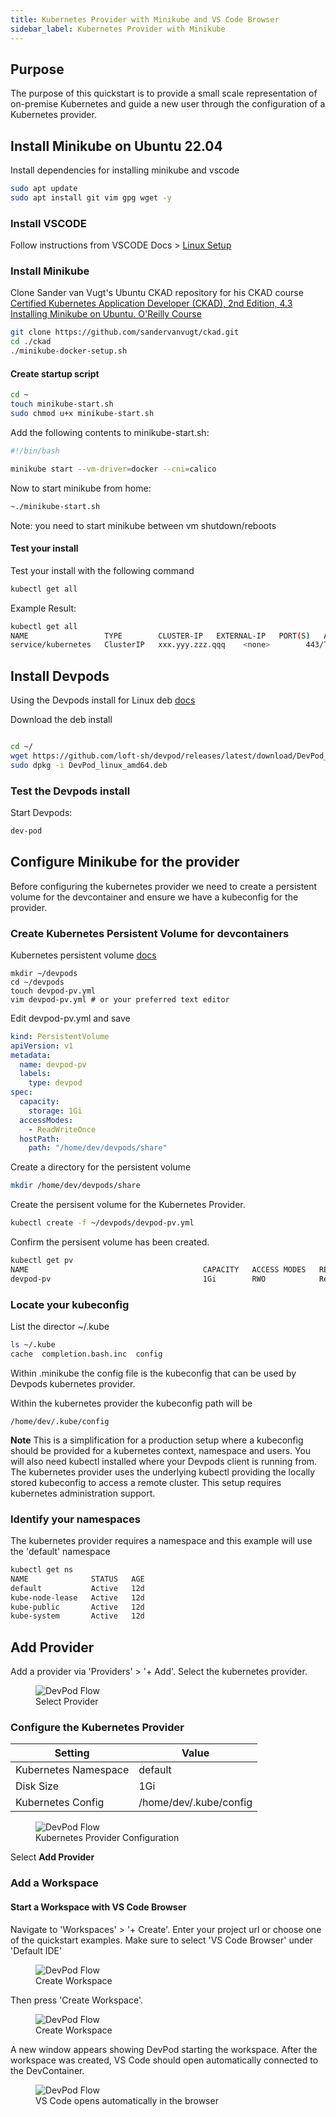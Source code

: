```yaml
---
title: Kubernetes Provider with Minikube and VS Code Browser
sidebar_label: Kubernetes Provider with Minikube
---
```




## Purpose

The purpose of this quickstart is to provide a small scale representation of on-premise Kubernetes and guide a new user through the configuration of a Kubernetes provider.

<SetupVirtualbox />

<VirtualboxUbuntu2204 />

## Install Minikube on Ubuntu 22.04

Install dependencies for installing minikube and vscode
```sh
sudo apt update
sudo apt install git vim gpg wget -y
```

### Install VSCODE

Follow instructions from VSCODE Docs > [Linux Setup](https://code.visualstudio.com/docs/setup/linux)

### Install Minikube

Clone Sander van Vugt's Ubuntu CKAD repository for his CKAD course [Certified Kubernetes Application Developer (CKAD), 2nd Edition, 4.3 Installing Minikube on Ubuntu. O'Reilly Course](https://learning.oreilly.com/videos/certified-kubernetes-application/9780137841509/9780137841509-CKAD_01_04_03/)

```sh
git clone https://github.com/sandervanvugt/ckad.git
cd ./ckad
./minikube-docker-setup.sh
```

#### Create startup script

```sh
cd ~
touch minikube-start.sh
sudo chmod u+x minikube-start.sh
```

Add the following contents to minikube-start.sh:

```bash
#!/bin/bash

minikube start --vm-driver=docker --cni=calico
```

Now to start minikube from home:

```sh
~./minikube-start.sh
```

Note: you need to start minikube between vm shutdown/reboots

#### Test your install

Test your install with the following command
```sh
kubectl get all
```

Example Result:
```sh
kubectl get all
NAME                 TYPE        CLUSTER-IP   EXTERNAL-IP   PORT(S)   AGE
service/kubernetes   ClusterIP   xxx.yyy.zzz.qqq    <none>        443/TCP   4d14h
```

## Install Devpods

Using the Devpods install for Linux deb [docs](https://devpod.sh/docs/getting-started/install)

Download the deb install

```sh

cd ~/
wget https://github.com/loft-sh/devpod/releases/latest/download/DevPod_linux_amd64.deb?_gl=1*76i3lz*_ga*MTczNjE4NzI1My4xNjkxNDQ1ODU1*_ga_4RQQZ3WGE9*MTY5MjY4MTU4NS45LjAuMTY5MjY4MTU4Ny41OC4wLjA. -O DevPod_linux_amd64.deb
sudo dpkg -i DevPod_linux_amd64.deb
```

### Test the Devpods install 

Start Devpods:

```sh
dev-pod
```

## Configure Minikube for the provider

Before configuring the kubernetes provider we need to create a persistent volume for the devcontainer and ensure we have a kubeconfig for the provider.

### Create Kubernetes Persistent Volume for devcontainers

Kubernetes persistent volume [docs](https://kubernetes.io/docs/concepts/storage/persistent-volumes/)

```
mkdir ~/devpods
cd ~/devpods
touch devpod-pv.yml
vim devpod-pv.yml # or your preferred text editor
```

Edit devpod-pv.yml and save
```yaml
kind: PersistentVolume
apiVersion: v1
metadata:
  name: devpod-pv
  labels:
    type: devpod
spec:
  capacity:
    storage: 1Gi
  accessModes:
    - ReadWriteOnce
  hostPath:
    path: "/home/dev/devpods/share"
```

Create a directory for the persistent volume

```sh
mkdir /home/dev/devpods/share
```

Create the persisent volume for the Kubernetes Provider.

```sh
kubectl create -f ~/devpods/devpod-pv.yml
```

Confirm the persisent volume has been created.

```sh
kubectl get pv
NAME                                       CAPACITY   ACCESS MODES   RECLAIM POLICY   STATUS      CLAIM   STORAGECLASS   REASON   AGE
devpod-pv                                  1Gi        RWO            Retain           Available                                   12d
```

### Locate your kubeconfig

List the director ~/.kube

```sh
ls ~/.kube
cache  completion.bash.inc  config
```

Within .minikube the config file is the kubeconfig that can be used by Devpods kubernetes provider.

Within the kubernetes provider the kubeconfig path will be

```
/home/dev/.kube/config
```

**Note**
This is a simplification for a production setup where a kubeconfig should be provided for a kubernetes context, namespace and users. You will also need kubectl installed where your Devpods client is running from. The kubernetes provider uses the underlying kubectl providing the locally stored kubeconfig to access a remote cluster. This setup requires kubernetes administration support.

### Identify your namespaces

The kubernetes provider requires a namespace and this example will use the 'default' namespace 

```sh
kubectl get ns
NAME              STATUS   AGE
default           Active   12d
kube-node-lease   Active   12d
kube-public       Active   12d
kube-system       Active   12d
```

## Add Provider

Add a provider via 'Providers' > '+ Add'. Select the kubernetes provider.

<figure>
  <img src="/docs/media/add-provider-1.png" alt="DevPod Flow" />
  <figcaption>Select Provider</figcaption>
</figure>


### Configure the Kubernetes Provider

| Setting | Value |
|---|---|
| Kubernetes Namespace | default |
| Disk Size | 1Gi |
| Kubernetes Config | /home/dev/.kube/config |

<figure>
  <img src="/docs/media/create-workspace-virtualbox-kubernetes-provider-configuration.png" alt="DevPod Flow" />
  <figcaption>Kubernetes Provider Configuration</figcaption>
</figure>

Select **Add Provider**

### Add a Workspace

#### Start a Workspace with VS Code Browser

Navigate to 'Workspaces' > '+ Create'. Enter your project url or choose one of the quickstart examples. Make sure to select 'VS Code Browser' under 'Default IDE'

<figure>
  <img src="/docs/media/create-workspace-virtualbox-workspace.png" alt="DevPod Flow" />
  <figcaption>Create Workspace</figcaption>
</figure>

Then press 'Create Workspace'.

<figure>
  <img src="/docs/media/create-workspace-virtualbox-workspace-create.png" alt="DevPod Flow" />
  <figcaption>Create Workspace</figcaption>
</figure>

A new window appears showing DevPod starting the workspace. After the workspace was created, VS Code should open automatically connected to the DevContainer.

<figure>
  <img src="/docs/media/create-workspace-vscode-browser-2.png" alt="DevPod Flow" />
  <figcaption>VS Code opens automatically in the browser</figcaption>
</figure>